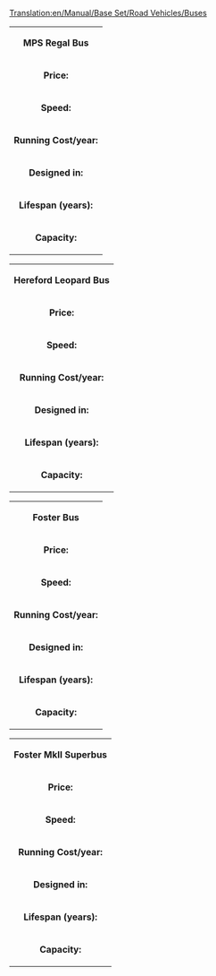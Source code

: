 [[Translation:en/Manual/Base Set/Road Vehicles/Buses]]
{|
| colspan=2 align=center| '''MPS Regal Bus'''
|-
| '''Price:'''|| £4,920 ($9,840) 
|-
| '''Speed:''' || 35 mph (56 km/h)
|-
| '''Running Cost/year:'''||£426 / $852
|-
| '''Designed in:'''||1930
|-
| '''Lifespan (years):'''||12
|-
| '''Capacity:'''||31 passengers
|}

{|
| colspan=2 align=center| '''Hereford Leopard Bus'''
|-
| '''Price:'''|| £5,740 ($11,480) 
|-
| '''Speed:''' || 55 mph (88 km/h)
|-
| '''Running Cost/year:'''||£600 / $1,200
|-
| '''Designed in:'''||1964
|-
| '''Lifespan (years):'''||15
|-
| '''Capacity:'''||35 passengers
|}

{|
| colspan=2 align=center| '''Foster Bus'''
|-
| '''Price:'''|| £6,150 ($12,300) 
|-
| '''Speed:''' || 70 mph (112 km/h)
|-
| '''Running Cost/year:'''||£834 / $1,668
|-
| '''Designed in:'''||1987
|-
| '''Lifespan (years):'''||15
|-
| '''Capacity:'''||37 passengers
|}

{|
| colspan=2 align=center| '''Foster MkII Superbus'''
|-
| '''Price:'''|| £6,560 ($13,120) 
|-
| '''Speed:''' || 79 mph (127 km/h)
|-
| '''Running Cost/year:'''||£1,125 / $2,250
|-
| '''Designed in:'''||2008
|-
| '''Lifespan (years):'''||15
|-
| '''Capacity:'''||40 passengers
|}